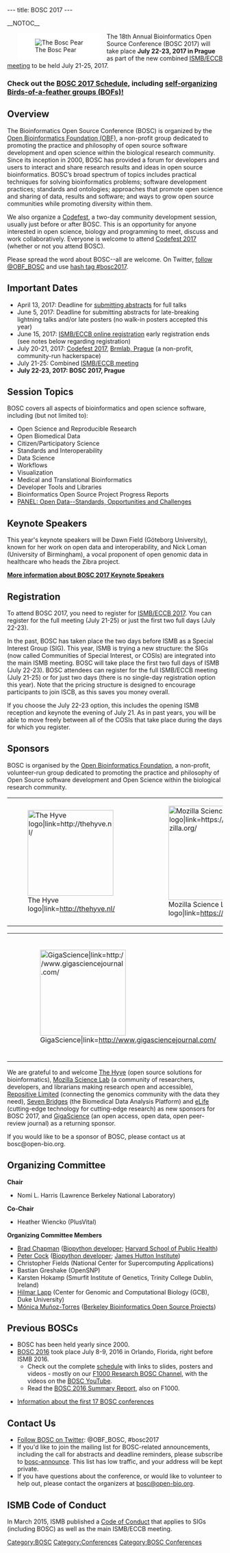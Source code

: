 ---
title: BOSC 2017
---

__NOTOC__
<div style="float:left; maxwidth: 180px; margin-left:25px; margin-right:15px; background-color: #FFFFFF">[[Image:Pear.png|left|The Bosc Pear]]</div>
The 18th Annual Bioinformatics Open Source Conference (BOSC 2017) will take place '''July 22-23, 2017 in Prague''' as part of the new combined [https://www.iscb.org/ismbeccb2017 ISMB/ECCB meeting] to be held July 21-25, 2017.

=== Check out the [[BOSC 2017 Schedule]], including [https://docs.google.com/document/d/1pCkjxooRxHhh3mcqxy7h083mUxt2Ldh1N0kJRwNdjx8/edit self-organizing Birds-of-a-feather groups (BOFs)!] ===

== Overview ==

The Bioinformatics Open Source Conference (BOSC) is organized by the [https://www.open-bio.org/wiki/Main_Page Open Bioinformatics Foundation (OBF)], a non-profit group dedicated to promoting the practice and philosophy of open source software development and open science within the biological research community. Since its inception in 2000, BOSC has provided a forum for developers and users to interact and share research results and ideas in open source bioinformatics. BOSC’s broad spectrum of topics includes practical techniques for solving bioinformatics problems; software development practices; standards and ontologies; approaches that promote open science and sharing of data, results and software; and ways to grow open source communities while promoting diversity within them.

We also organize a [[Codefest]], a two-day community development session, usually just before or after BOSC. This is an opportunity for anyone interested in open science, biology and programming to meet, discuss and work collaboratively. Everyone is welcome to attend [[Codefest 2017]] (whether or not you attend BOSC).

Please spread the word about BOSC--all are welcome. On Twitter, [https://twitter.com/OBF_BOSC follow @OBF_BOSC] and use [https://twitter.com/search?q=%23BOSC2017 hash tag #bosc2017].

== Important Dates ==

* April 13, 2017: Deadline for [[BOSC_Abstract_Submission|submitting abstracts]] for full talks
* June 5, 2017: Deadline for submitting abstracts for late-breaking lightning talks and/or late posters (no walk-in posters accepted this year)
* June 15, 2017: [https://www.iscb.org/ismbeccb2017-registration ISMB/ECCB online registration] early registration ends (see notes below regarding registration)
* July 20-21, 2017: [[Codefest 2017]], [https://brmlab.cz/ Brmlab, Prague]  (a non-profit, community-run hackerspace)
* July 21-25: Combined [https://www.iscb.org/ismbeccb2017 ISMB/ECCB meeting]
* '''July 22-23, 2017: BOSC 2017, Prague'''

== Session Topics ==
BOSC covers all aspects of bioinformatics and open science software, including (but not limited to):
* Open Science and Reproducible Research
* Open Biomedical Data
* Citizen/Participatory Science
* Standards and Interoperability
* Data Science
* Workflows
* Visualization
* Medical and Translational Bioinformatics
* Developer Tools and Libraries
* Bioinformatics Open Source Project Progress Reports
* [[BOSC_2017_Panel|PANEL: Open Data--Standards, Opportunities and Challenges]]

== Keynote Speakers ==

This year's keynote speakers will be Dawn Field (Göteborg University), known for her work on open data and interoperability, and Nick Loman (University of Birmingham), a vocal proponent of open genomic data in healthcare who heads the Zibra project.

'''[[BOSC_2017_Keynote_Speakers|More information about BOSC 2017 Keynote Speakers]]'''

== Registration ==

To attend BOSC 2017, you need to register for [https://www.iscb.org/ismbeccb2017-registration ISMB/ECCB 2017]. You can register for the full meeting (July 21-25) or just the first two full days (July 22-23).

In the past, BOSC has taken place the two days before ISMB as a Special Interest Group (SIG). This year, ISMB is trying a new structure: the SIGs (now called Communities of Special Interest, or COSIs) are integrated into the main ISMB meeting. BOSC will take place the first two full days of ISMB (July 22-23). BOSC attendees can register for the full ISMB/ECCB meeting (July 21-25) or for just two days (there is no single-day registration option this year). Note that the pricing structure is designed to encourage participants to join ISCB, as this saves you money overall.

If you choose the July 22-23 option, this includes the opening ISMB reception and keynote the evening of July 21. As in past years, you will be able to move freely between all of the COSIs that take place during the days for which you register.

== Sponsors ==

BOSC is organised by the [[Main_Page|Open Bioinformatics Foundation]], a non-profit, volunteer-run group dedicated to promoting the practice and philosophy of Open Source software development and Open Science within the biological research community.

<center>
{|
| [[File:Thehyve-logo-small.png|200px|center|The Hyve logo|link=http://thehyve.nl/]]
| &nbsp;&nbsp;&nbsp;
| [[File:MSLLogo_small.png|220px|center|Mozilla Science Lab logo|link=https://science.mozilla.org/]]
| &nbsp;&nbsp;&nbsp;
| [[File:Repositive_logo_long.png|220px|center|Repositive Limited logo|link=https://repositive.io/]]
|}
{|
| &nbsp;&nbsp;&nbsp;
| [[File:Gigascience-07.png‎|200px|center|GigaScience|link=http://www.gigasciencejournal.com/]]
| &nbsp;&nbsp;&nbsp;
| [[File:SB_logo_navy.png‎|220px|center|Seven Bridges|link=https://www.sevenbridges.com/]]
| &nbsp;&nbsp;&nbsp;
| [[File:eLife.png‎|200px|center|eLife|link=https://elifesciences.org/labs]]
|}
</center>

We are grateful to and welcome [http://thehyve.nl/ The Hyve] (open source solutions for bioinformatics), [https://science.mozilla.org/ Mozilla Science Lab] (a community of researchers, developers, and librarians making research open and accessible), [https://repositive.io/ Repositive Limited] (connecting the genomics community with the data they need), [https://www.sevenbridges.com/ Seven Bridges] (the Biomedical Data Analysis Platform) and [https://elifesciences.org/labs eLife] (cutting-edge technology for cutting-edge research) as new sponsors for BOSC 2017, and [http://gigasciencejournal.com GigaScience] (an open access, open data, open peer-review journal) as a returning sponsor.

If you would like to be a sponsor of BOSC, please contact us at bosc@open-bio.org.

== Organizing Committee ==

'''Chair'''
* Nomi L. Harris (Lawrence Berkeley National Laboratory)

'''Co-Chair'''
* Heather Wiencko (PlusVital)

'''Organizing Committee Members'''
* [http://bcbio.wordpress.com Brad Chapman] ([http://biopython.org Biopython developer]; [http://compbio.sph.harvard.edu/chb/ Harvard School of Public Health])
* [http://www.scri.ac.uk/staff/petercock Peter Cock] ([http://biopython.org Biopython developer]; [http://www.hutton.ac.uk James Hutton Institute])
* Christopher Fields (National Center for Supercomputing Applications)
* Bastian Greshake (OpenSNP)
* Karsten Hokamp (Smurfit Institute of Genetics, Trinity College Dublin, Ireland)
* [http://www.bioperl.org/wiki/Hilmar_Lapp Hilmar Lapp] (Center for Genomic and Computational Biology (GCB), Duke University)
* [http://berkeleybop.org/people/monica-munoz-torres/ Mónica Muñoz-Torres]  ([http://berkeleybop.org/ Berkeley Bioinformatics Open Source Projects])

== Previous BOSCs ==

* BOSC has been held yearly since 2000.
* [[BOSC 2016]] took place July 8-9, 2016 in Orlando, Florida, right before ISMB 2016.
** Check out the complete [[BOSC_2016_Schedule|schedule]] with links to slides, posters and videos - mostly on our [http://f1000research.com/channels/BOSC F1000 Research BOSC Channel], with the videos on the [https://www.youtube.com/playlist?list=PLir-OOQiOhXbENjAIFF-JZ0WodnysPqfh BOSC YouTube].
** Read the [https://f1000research.com/articles/5-2464/v1 BOSC 2016 Summary Report], also on F1000.

* [[Past BOSC conferences | Information about the first 17 BOSC conferences]]

== Contact Us ==

* [https://twitter.com/OBF_BOSC Follow BOSC on Twitter]: @OBF_BOSC, #bosc2017
* If you'd like to join the mailing list for BOSC-related announcements, including the call for abstracts and deadline reminders, please subscribe to [http://lists.open-bio.org/mailman/listinfo/bosc-announce bosc-announce].  This list has low traffic, and your address will be kept private.
* If you have questions about the conference, or would like to volunteer to help out, please contact the organizers at [mailto:bosc@open-bio.org bosc@open-bio.org].

== ISMB Code of Conduct ==

In March 2015, ISMB published a [http://www.iscb.org/ismbeccb2015-general-info/ismbeccb2015-coc Code of Conduct] that applies to SIGs (including BOSC) as well as the main ISMB/ECCB meeting.

[[Category:BOSC]] [[Category:Conferences]]
[[Category:BOSC Conferences]]